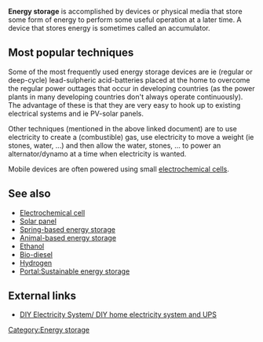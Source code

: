 '''Energy storage''' is accomplished by devices or physical media that store some form of energy to perform some useful operation at a later time. A device that stores energy is sometimes called an accumulator.

==Most popular techniques==
Some of the most frequently used energy storage devices are ie (regular or deep-cycle) lead-sulpheric acid-batteries placed at the home to overcome the regular power outtages that occur in developing countries (as the power plants in many developing countries don't always operate continuously). The advantage of these is that they are very easy to hook up to existing electrical systems and ie PV-solar panels.

Other techniques (mentioned in the above linked document) are to use electricity to create a (combustible) gas, use electricity to move a weight (ie stones, water, ...) and then allow the water, stones, ... to power an alternator/dynamo at a time when electricity is wanted.

Mobile devices are often powered using small [[electrochemical cell]]s.

==See also==
* [[Electrochemical cell]]
* [[Solar panel]]
* [[Spring-based energy storage]]
* [[Animal-based energy storage]]
* [[Ethanol]]
* [[Bio-diesel]]
* [[Hydrogen]]
* [[Portal:Sustainable energy storage]]

==External links==
* [http://en.wikiversity.org/wiki/DIY_home_electricity_system DIY Electricity System/ DIY home electricity system and UPS]
{{stub}}
[[Category:Energy storage]]